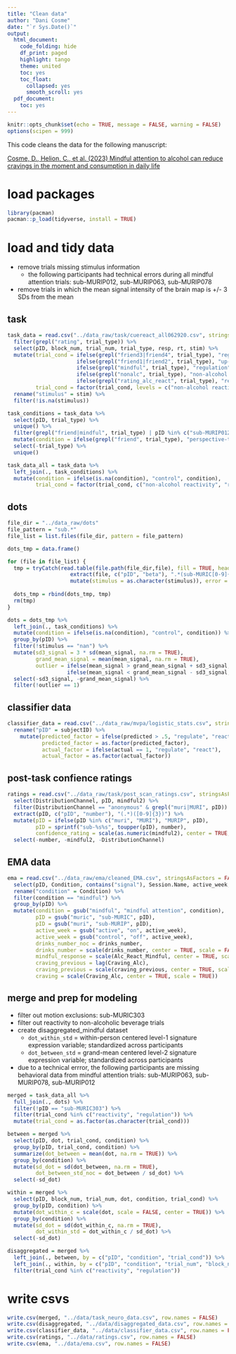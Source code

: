 ```yaml
---
title: "Clean data"
author: "Dani Cosme"
date: "`r Sys.Date()`"
output:
  html_document:
    code_folding: hide
    df_print: paged
    highlight: tango
    theme: united
    toc: yes
    toc_float:
      collapsed: yes
      smooth_scroll: yes
  pdf_document:
    toc: yes
---
```


```r
knitr::opts_chunk$set(echo = TRUE, message = FALSE, warning = FALSE)
options(scipen = 999)
```

This code cleans the data for the following manuscript:

[Cosme, D., Helion, C., et al. (2023) Mindful attention to alcohol can reduce cravings in the moment and consumption in daily life]()

# load packages
```r
library(pacman)
pacman::p_load(tidyverse, install = TRUE)
```

# load and tidy data {.tabset}
* remove trials missing stimulus information
  * the following participants had technical errors during all mindful attention trials: sub-MURIP012, sub-MURIP063, sub-MURIP078
* remove trials in which the mean signal intensity of the brain map is +/- 3 SDs from the mean

## task
```r
task_data = read.csv("../data_raw/task/cuereact_all062920.csv", stringsAsFactors = FALSE) %>%
  filter(grepl("rating", trial_type)) %>%
  select(pID, block_num, trial_num, trial_type, resp, rt, stim) %>%
  mutate(trial_cond = ifelse(grepl("friend3|friend4", trial_type), "regulation",
                      ifelse(grepl("friend1|friend2", trial_type), "up-regulation",
                      ifelse(grepl("mindful", trial_type), "regulation",
                      ifelse(grepl("nonalc", trial_type), "non-alcohol reactivity",
                      ifelse(grepl("rating_alc_react", trial_type), "reactivity", NA))))),
         trial_cond = factor(trial_cond, levels = c("non-alcohol reactivity", "reactivity", "regulation", "up-regulation"))) %>%
  rename("stimulus" = stim) %>%
  filter(!is.na(stimulus))

task_conditions = task_data %>%
  select(pID, trial_type) %>%
  unique() %>%
  filter(grepl("friend|mindful", trial_type) | pID %in% c("sub-MURIP012", "sub-MURIP063", "sub-MURIP078")) %>%
  mutate(condition = ifelse(grepl("friend", trial_type), "perspective-taking", "mindful attention")) %>%
  select(-trial_type) %>%
  unique()

task_data_all = task_data %>%
  left_join(., task_conditions) %>%
  mutate(condition = ifelse(is.na(condition), "control", condition),
         trial_cond = factor(trial_cond, c("non-alcohol reactivity", "reactivity", "regulation", "up-regulation")))
```

## dots
```r
file_dir = "../data_raw/dots"
file_pattern = "sub.*"
file_list = list.files(file_dir, pattern = file_pattern)

dots_tmp = data.frame()

for (file in file_list) {
  tmp = tryCatch(read.table(file.path(file_dir,file), fill = TRUE, header = TRUE, sep = ",") %>%
                    extract(file, c("pID", "beta"), ".*(sub-MURIC[0-9]{3}|sub-MURIP[0-9]{3})/(beta_[0-9]{4}).nii") %>%
                    mutate(stimulus = as.character(stimulus)), error = function(e) message(file))
  
  dots_tmp = rbind(dots_tmp, tmp)
  rm(tmp)
}

dots = dots_tmp %>%
  left_join(., task_conditions) %>%
  mutate(condition = ifelse(is.na(condition), "control", condition)) %>%                                              
  group_by(pID) %>%
  filter(!stimulus == "nan") %>%
  mutate(sd3_signal = 3 * sd(mean_signal, na.rm = TRUE),
         grand_mean_signal = mean(mean_signal, na.rm = TRUE),
         outlier = ifelse(mean_signal > grand_mean_signal + sd3_signal, 1,
                   ifelse(mean_signal < grand_mean_signal - sd3_signal, 1, 0))) %>%
  select(-sd3_signal, -grand_mean_signal) %>%
  filter(!outlier == 1)
```

## classifier data
```r
classifier_data = read.csv("../data_raw/mvpa/logistic_stats.csv", stringsAsFactors = FALSE) %>%
  rename("pID" = subjectID) %>%
    mutate(predicted_factor = ifelse(predicted > .5, "regulate", "react"),
           predicted_factor = as.factor(predicted_factor),
           actual_factor = ifelse(actual == 1, "regulate", "react"),
           actual_factor = as.factor(actual_factor))
```

## post-task confience ratings
```r
ratings = read.csv("../data_raw/task/post_scan_ratings.csv", stringsAsFactors = FALSE) %>%
  select(DistributionChannel, pID, mindful2) %>%
  filter(DistributionChannel == "anonymous" & grepl("muri|MURI", pID)) %>%
  extract(pID, c("pID", "number"), "(.*)([0-9]{3})") %>%
  mutate(pID = ifelse(pID %in% c("muri", "MURI"), "MURIP", pID),
         pID = sprintf("sub-%s%s", toupper(pID), number),
         confidence_rating = scale(as.numeric(mindful2), center = TRUE, scale = TRUE)) %>%
  select(-number, -mindful2, -DistributionChannel)
```

## EMA data
```r
ema = read.csv("../data_raw/ema/cleaned_EMA.csv", stringsAsFactors = FALSE) %>%
  select(pID, Condition, contains("signal"), Session.Name, active_week, drinks_number, contains("Craving"), contains("React")) %>%
  rename("condition" = Condition) %>%
  filter(condition == "mindful") %>%
  group_by(pID) %>%
  mutate(condition = gsub("mindful", "mindful attention", condition),
         pID = gsub("muric", "sub-MURIC", pID),
         pID = gsub("muri", "sub-MURIP", pID),
         active_week = gsub("active", "on", active_week),
         active_week = gsub("control", "off", active_week),
         drinks_number_noc = drinks_number,
         drinks_number = scale(drinks_number, center = TRUE, scale = FALSE),
         mindful_response = scale(Alc_React_Mindful, center = TRUE, scale = TRUE),
         craving_previous = lag(Craving_Alc),
         craving_previous = scale(craving_previous, center = TRUE, scale = TRUE),
         craving = scale(Craving_Alc, center = TRUE, scale = TRUE))
```

## merge and prep for modeling
* filter out motion exclusions: sub-MURIC303
* filter out reactivity to non-alcoholic beverage trials
* create disaggregated_mindful dataset
  * `dot_within_std` = within-person centered level-1 signature expression variable; standardized across participants
  * `dot_between_std` = grand-mean centered level-2 signature expression variable; standardized across participants
* due to a technical errror, the following participants are missing behavioral data from mindful attention trials: sub-MURIP063, sub-MURIP078, sub-MURIP012

```r
merged = task_data_all %>%
  full_join(., dots) %>%
  filter(!pID == "sub-MURIC303") %>%
  filter(trial_cond %in% c("reactivity", "regulation")) %>%
  mutate(trial_cond = as.factor(as.character(trial_cond)))

between = merged %>%
  select(pID, dot, trial_cond, condition) %>%
  group_by(pID, trial_cond, condition) %>%
  summarize(dot_between = mean(dot, na.rm = TRUE)) %>%
  group_by(condition) %>%
  mutate(sd_dot = sd(dot_between, na.rm = TRUE),
         dot_between_std_noc = dot_between / sd_dot) %>%
  select(-sd_dot)

within = merged %>%
  select(pID, block_num, trial_num, dot, condition, trial_cond) %>%
  group_by(pID, condition) %>%
  mutate(dot_within_c = scale(dot, scale = FALSE, center = TRUE)) %>%
  group_by(condition) %>%
  mutate(sd_dot = sd(dot_within_c, na.rm = TRUE),
         dot_within_std = dot_within_c / sd_dot) %>%
  select(-sd_dot)

disaggregated = merged %>%
  left_join(., between, by = c("pID", "condition", "trial_cond")) %>%
  left_join(., within, by = c("pID", "condition", "trial_num", "block_num", "trial_cond", "dot")) %>%
  filter(trial_cond %in% c("reactivity", "regulation"))
```

# write csvs 
```r
write.csv(merged, "../data/task_neuro_data.csv", row.names = FALSE)
write.csv(disaggregated, "../data/disaggregated_data.csv", row.names = FALSE)
write.csv(classifier_data, "../data/classifier_data.csv", row.names = FALSE)
write.csv(ratings, "../data/ratings.csv", row.names = FALSE)
write.csv(ema, "../data/ema.csv", row.names = FALSE)
```


